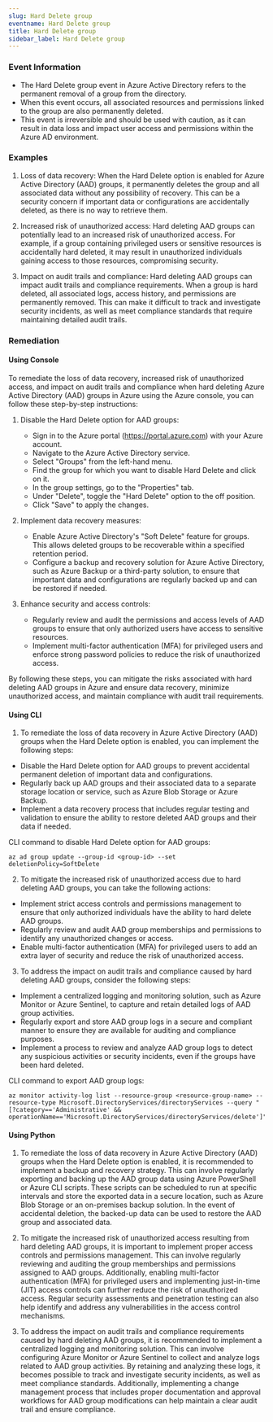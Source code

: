 ```yaml
--- 
slug: Hard Delete group
eventname: Hard Delete group
title: Hard Delete group
sidebar_label: Hard Delete group
---
```

                       
### Event Information

- The Hard Delete group event in Azure Active Directory refers to the permanent removal of a group from the directory.
- When this event occurs, all associated resources and permissions linked to the group are also permanently deleted.
- This event is irreversible and should be used with caution, as it can result in data loss and impact user access and permissions within the Azure AD environment.


### Examples

1. Loss of data recovery: When the Hard Delete option is enabled for Azure Active Directory (AAD) groups, it permanently deletes the group and all associated data without any possibility of recovery. This can be a security concern if important data or configurations are accidentally deleted, as there is no way to retrieve them.

2. Increased risk of unauthorized access: Hard deleting AAD groups can potentially lead to an increased risk of unauthorized access. For example, if a group containing privileged users or sensitive resources is accidentally hard deleted, it may result in unauthorized individuals gaining access to those resources, compromising security.

3. Impact on audit trails and compliance: Hard deleting AAD groups can impact audit trails and compliance requirements. When a group is hard deleted, all associated logs, access history, and permissions are permanently removed. This can make it difficult to track and investigate security incidents, as well as meet compliance standards that require maintaining detailed audit trails.

### Remediation

#### Using Console

To remediate the loss of data recovery, increased risk of unauthorized access, and impact on audit trails and compliance when hard deleting Azure Active Directory (AAD) groups in Azure using the Azure console, you can follow these step-by-step instructions:

1. Disable the Hard Delete option for AAD groups:
   - Sign in to the Azure portal (https://portal.azure.com) with your Azure account.
   - Navigate to the Azure Active Directory service.
   - Select "Groups" from the left-hand menu.
   - Find the group for which you want to disable Hard Delete and click on it.
   - In the group settings, go to the "Properties" tab.
   - Under "Delete", toggle the "Hard Delete" option to the off position.
   - Click "Save" to apply the changes.

2. Implement data recovery measures:
   - Enable Azure Active Directory's "Soft Delete" feature for groups. This allows deleted groups to be recoverable within a specified retention period.
   - Configure a backup and recovery solution for Azure Active Directory, such as Azure Backup or a third-party solution, to ensure that important data and configurations are regularly backed up and can be restored if needed.

3. Enhance security and access controls:
   - Regularly review and audit the permissions and access levels of AAD groups to ensure that only authorized users have access to sensitive resources.
   - Implement multi-factor authentication (MFA) for privileged users and enforce strong password policies to reduce the risk of unauthorized access.

By following these steps, you can mitigate the risks associated with hard deleting AAD groups in Azure and ensure data recovery, minimize unauthorized access, and maintain compliance with audit trail requirements.

#### Using CLI

1. To remediate the loss of data recovery in Azure Active Directory (AAD) groups when the Hard Delete option is enabled, you can implement the following steps:

- Disable the Hard Delete option for AAD groups to prevent accidental permanent deletion of important data and configurations.
- Regularly back up AAD groups and their associated data to a separate storage location or service, such as Azure Blob Storage or Azure Backup.
- Implement a data recovery process that includes regular testing and validation to ensure the ability to restore deleted AAD groups and their data if needed.

CLI command to disable Hard Delete option for AAD groups:
```
az ad group update --group-id <group-id> --set deletionPolicy=SoftDelete
```

2. To mitigate the increased risk of unauthorized access due to hard deleting AAD groups, you can take the following actions:

- Implement strict access controls and permissions management to ensure that only authorized individuals have the ability to hard delete AAD groups.
- Regularly review and audit AAD group memberships and permissions to identify any unauthorized changes or access.
- Enable multi-factor authentication (MFA) for privileged users to add an extra layer of security and reduce the risk of unauthorized access.

3. To address the impact on audit trails and compliance caused by hard deleting AAD groups, consider the following steps:

- Implement a centralized logging and monitoring solution, such as Azure Monitor or Azure Sentinel, to capture and retain detailed logs of AAD group activities.
- Regularly export and store AAD group logs in a secure and compliant manner to ensure they are available for auditing and compliance purposes.
- Implement a process to review and analyze AAD group logs to detect any suspicious activities or security incidents, even if the groups have been hard deleted.

CLI command to export AAD group logs:
```
az monitor activity-log list --resource-group <resource-group-name> --resource-type Microsoft.DirectoryServices/directoryServices --query "[?category=='Administrative' && operationName=='Microsoft.DirectoryServices/directoryServices/delete']"
```

#### Using Python

1. To remediate the loss of data recovery in Azure Active Directory (AAD) groups when the Hard Delete option is enabled, it is recommended to implement a backup and recovery strategy. This can involve regularly exporting and backing up the AAD group data using Azure PowerShell or Azure CLI scripts. These scripts can be scheduled to run at specific intervals and store the exported data in a secure location, such as Azure Blob Storage or an on-premises backup solution. In the event of accidental deletion, the backed-up data can be used to restore the AAD group and associated data.

2. To mitigate the increased risk of unauthorized access resulting from hard deleting AAD groups, it is important to implement proper access controls and permissions management. This can involve regularly reviewing and auditing the group memberships and permissions assigned to AAD groups. Additionally, enabling multi-factor authentication (MFA) for privileged users and implementing just-in-time (JIT) access controls can further reduce the risk of unauthorized access. Regular security assessments and penetration testing can also help identify and address any vulnerabilities in the access control mechanisms.

3. To address the impact on audit trails and compliance requirements caused by hard deleting AAD groups, it is recommended to implement a centralized logging and monitoring solution. This can involve configuring Azure Monitor or Azure Sentinel to collect and analyze logs related to AAD group activities. By retaining and analyzing these logs, it becomes possible to track and investigate security incidents, as well as meet compliance standards. Additionally, implementing a change management process that includes proper documentation and approval workflows for AAD group modifications can help maintain a clear audit trail and ensure compliance.


 